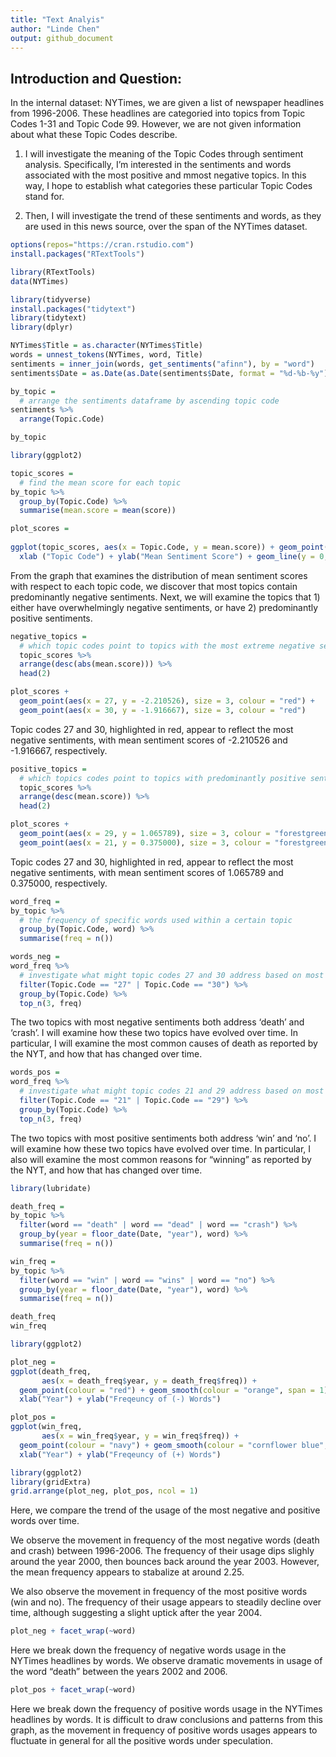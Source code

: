 ```yaml
---
title: "Text Analyis"
author: "Linde Chen"
output: github_document
---
```


## Introduction and Question:

In the internal dataset: NYTimes, we are given a list of newspaper headlines from 1996-2006. These headlines are categoried into topics from Topic Codes 1-31 and Topic Code 99. However, we are not given information about what these Topic Codes describe. 

1. I will investigate the meaning of the Topic Codes through sentiment analysis. Specifically, I'm interested in the sentiments and words associated with the most positive and mmost negative topics. In this way, I hope to establish what categories these particular Topic Codes stand for. 

2. Then, I will investigate the trend of these sentiments and words, as they are used in this news source, over the span of the NYTimes dataset. 

```r
options(repos="https://cran.rstudio.com")
install.packages("RTextTools")

library(RTextTools)
data(NYTimes)
```

```r
library(tidyverse)
install.packages("tidytext")
library(tidytext)
library(dplyr)
```

```r
NYTimes$Title = as.character(NYTimes$Title)
words = unnest_tokens(NYTimes, word, Title)
sentiments = inner_join(words, get_sentiments("afinn"), by = "word")
sentiments$Date = as.Date(as.Date(sentiments$Date, format = "%d-%b-%y"), format = "%y-%b-%d")
```

```r
by_topic = 
  # arrange the sentiments dataframe by ascending topic code
sentiments %>%
  arrange(Topic.Code)

by_topic
```

```r
library(ggplot2)

topic_scores = 
  # find the mean score for each topic 
by_topic %>%
  group_by(Topic.Code) %>%
  summarise(mean.score = mean(score))
```

```r
plot_scores = 
  
ggplot(topic_scores, aes(x = Topic.Code, y = mean.score)) + geom_point(colour = "blue") +
  xlab ("Topic Code") + ylab("Mean Sentiment Score") + geom_line(y = 0, colour = "navy")
```


From the graph that examines the distribution of mean sentiment scores with respect to each topic code, we discover that most topics contain predominantly negative sentiments. Next, we will examine the topics that 1) either have overwhelmingly negative sentiments, or have 2) predominantly positive sentiments. 

```r
negative_topics = 
  # which topic codes point to topics with the most extreme negative sentiments?
  topic_scores %>% 
  arrange(desc(abs(mean.score))) %>%
  head(2)
```

```r
plot_scores + 
  geom_point(aes(x = 27, y = -2.210526), size = 3, colour = "red") +
  geom_point(aes(x = 30, y = -1.916667), size = 3, colour = "red")
```

Topic codes 27 and 30, highlighted in red, appear to reflect the most negative sentiments, with mean sentiment scores of -2.210526	and -1.916667, respectively.	

```r
positive_topics = 
  # which topics codes point to topics with predominantly positive sentiments?
  topic_scores %>%
  arrange(desc(mean.score)) %>%
  head(2)
```

```r
plot_scores + 
  geom_point(aes(x = 29, y = 1.065789), size = 3, colour = "forestgreen") +
  geom_point(aes(x = 21, y = 0.375000), size = 3, colour = "forestgreen")
```

Topic codes 27 and 30, highlighted in red, appear to reflect the most negative sentiments, with mean sentiment scores of 1.065789 and 0.375000, respectively. 

```r
word_freq = 
by_topic %>%
  # the frequency of specific words used within a certain topic
  group_by(Topic.Code, word) %>%
  summarise(freq = n())
```

```r
words_neg = 
word_freq %>%
  # investigate what might topic codes 27 and 30 address based on most frequent words used in subject
  filter(Topic.Code == "27" | Topic.Code == "30") %>%
  group_by(Topic.Code) %>%
  top_n(3, freq)
```

The two topics with most negative sentiments both address 'death' and 'crash'. I will examine how these two topics have evolved over time. In particular, I will examine the most common causes of death as reported by the NYT, and how that has changed over time. 

```r
words_pos = 
word_freq %>%
  # investigate what might topic codes 21 and 29 address based on most frequent words used in subject
  filter(Topic.Code == "21" | Topic.Code == "29") %>%
  group_by(Topic.Code) %>%
  top_n(3, freq)
```

The two topics with most positive sentiments both address 'win' and 'no'. I will examine how these two topics have evolved over time. In particular, I also will examine the most common reasons for "winning" as reported by the NYT, and how that has changed over time.

```r
library(lubridate)

death_freq = 
by_topic %>%
  filter(word == "death" | word == "dead" | word == "crash") %>%
  group_by(year = floor_date(Date, "year"), word) %>%
  summarise(freq = n())

win_freq = 
by_topic %>%
  filter(word == "win" | word == "wins" | word == "no") %>%
  group_by(year = floor_date(Date, "year"), word) %>%
  summarise(freq = n())
```

```r
death_freq
win_freq
```

```r
library(ggplot2)

plot_neg = 
ggplot(death_freq, 
       aes(x = death_freq$year, y = death_freq$freq)) + 
  geom_point(colour = "red") + geom_smooth(colour = "orange", span = 1) +
  xlab("Year") + ylab("Freqeuncy of (-) Words") 
```

```r
plot_pos = 
ggplot(win_freq, 
       aes(x = win_freq$year, y = win_freq$freq)) + 
  geom_point(colour = "navy") + geom_smooth(colour = "cornflower blue", span = 1) +
  xlab("Year") + ylab("Freqeuncy of (+) Words")
```

```r
library(ggplot2)
library(gridExtra)
grid.arrange(plot_neg, plot_pos, ncol = 1)
```

Here, we compare the trend of the usage of the most negative and positive words over time. 

We observe the movement in frequency of the most negative words (death and crash) between 1996-2006. The frequency of their usage dips slighly around the year 2000, then bounces back around the year 2003. However, the mean frequency appears to stabalize at around 2.25. 

We also observe the movement in frequency of the most positive words (win and no). The frequency of their usage appears to steadily decline over time, although suggesting a slight uptick after the year 2004. 

```r
plot_neg + facet_wrap(~word)
```

Here we break down the frequency of negative words usage in the NYTimes headlines by words. We observe dramatic movements in usage of the word "death" between the years 2002 and 2006.

```r
plot_pos + facet_wrap(~word)
```

Here we break down the frequency of positive words usage in the NYTimes headlines by words. It is difficult to draw conclusions and patterns from this graph, as the movement in frequency of positive words usages appears to fluctuate in general for all the positive words under speculation. 
